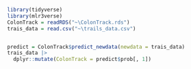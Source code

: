 
```{r}
library(tidyverse)
library(mlr3verse)
ColonTrack = readRDS("~\ColonTrack.rds")
trais_data = read.csv("~\trails_data.csv")


predict = ColonTrack$predict_newdata(newdata = trais_data)
trais_data |> 
  dplyr::mutate(ColonTrack = predict$prob[, 1])

```

